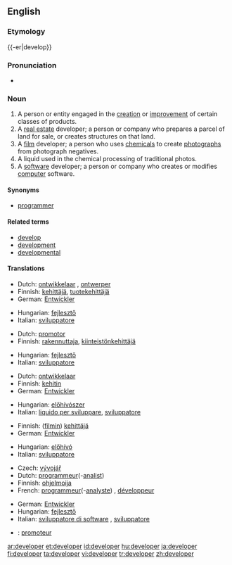 {{wikipedia|dab=developer}}
==English==

===Etymology===
{{-er|develop}}

===Pronunciation===
* {{IPA|/dəˈvɛləpɚ/}}

===Noun===
{{en-noun}}

# A person or entity engaged in the [[creation]] or [[improvement]] of certain classes of products.
# A [[real estate]] developer; a person or company who prepares a parcel of land for sale, or creates structures on that land.
# A [[film]] developer; a person who uses [[chemical]]s to create [[photograph]]s from photograph negatives.
# A liquid used in the chemical processing of traditional photos.
# A [[software]] developer; a person or company who creates or modifies [[computer]] software.

====Synonyms====
* {{italbrac-colon|person or company who writes computer software}} [[programmer]]

====Related terms====
* [[develop]]
* [[development]]
* [[developmental]]

====Translations====
{{trans-top|someone engaged product creation and improvement}}
* Dutch: [[ontwikkelaar]] {{m}}, [[ontwerper]] {{m}}
* Finnish: [[kehittäjä]], [[tuotekehittäjä]]
* German: [[Entwickler]] {{m}}
{{trans-mid}}
* Hungarian: [[fejlesztő]]
* Italian: [[sviluppatore]] {{m}}
{{trans-bottom}}

{{trans-top|real estate developer}}
* Dutch: [[promotor]] {{m}}
* Finnish: [[rakennuttaja]], [[kiinteistönkehittäjä]]
{{trans-mid}}
* Hungarian: [[fejlesztő]]
* Italian: [[sviluppatore]] {{m}}
{{trans-bottom}}

{{trans-top|liquid used in chemical film processing}}
* Dutch: [[ontwikkelaar]] {{m}}
* Finnish: [[kehitin]]
* German: [[Entwickler]] {{m}}
{{trans-mid}}
* Hungarian: [[előhívószer]]
* Italian: [[liquido per sviluppare]], {{m}}[[sviluppatore]] {{m}}
{{trans-bottom}}

{{trans-top|film developer}}
* Finnish: ([[filmi|filmin]]) [[kehittäjä]]
* German: [[Entwickler]] {{m}}
{{trans-mid}}
* Hungarian: [[előhívó]]
* Italian: [[sviluppatore]] {{m}}
{{trans-bottom}}

{{trans-top|software programmer}}
* Czech: [[vývojář]] {{m}}
* Dutch: [[programmeur]](-[[analist]]) {{m}}
* Finnish: [[ohjelmoija]]
* French: [[programmeur]](-[[analyste]]) {{m}}, [[développeur]] {{m}}
{{trans-mid}}
* German: [[Entwickler]] {{m}}
* Hungarian: [[fejlesztő]]
* Italian: [[sviluppatore di software]] {{m}}, [[sviluppatore]] {{m}}
{{trans-bottom}}

{{checktrans-top}}
* {{ttbc|French}}: [[promoteur]] {{m}}
{{trans-bottom}}

[[ar:developer]]
[[et:developer]]
[[id:developer]]
[[hu:developer]]
[[ja:developer]]
[[fi:developer]]
[[ta:developer]]
[[vi:developer]]
[[tr:developer]]
[[zh:developer]]